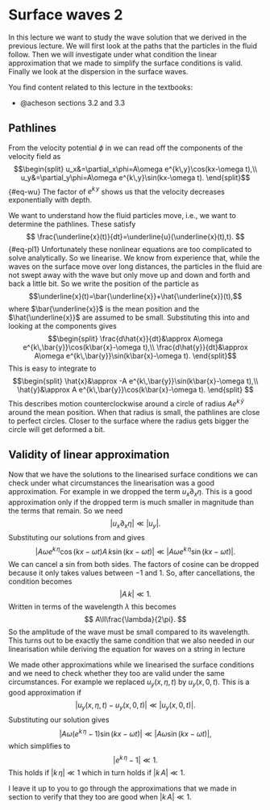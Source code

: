 # Surface waves 2
In this lecture we want to study the wave solution that we derived in the previous
lecture. We will first look at the paths that the particles in the fluid follow. Then
we will investigate under what condition the linear approximation that we made
to simplify the surface conditions is valid. Finally we look at the dispersion in 
the surface waves.

You find content related to this lecture in the textbooks:

- @acheson sections 3.2 and 3.3

## Pathlines
From the velocity potential $\phi$ in \eqref{wavephi} we can read off the
components of the velocity field as
$$\begin{split}
u_x&=\partial_x\phi=A\omega e^{k\,y}\cos(kx-\omega t),\\
u_y&=\partial_y\phi=A\omega e^{k\,y}\sin(kx-\omega t).
\end{split}$$ {#eq-wu}
The factor of $e^{k\,y}$ shows us that the velocity decreases exponentially
with depth.

We want to understand how the fluid particles move, i.e., we want
to determine the pathlines. These satisfy
$$
\frac{\underline{x}(t)}{dt}=\underline{u}(\underline{x}(t),t).
$$ {#eq-pl1}
Unfortunately these nonlinear equations are too complicated to solve
analytically. So we linearise. We know from experience that, while
the waves on the surface move over long distances, the particles in
the fluid are not swept away with the wave but only move up and down
and forth and back a little bit. So we write the position of the
particle as
$$\underline{x}(t)=\bar{\underline{x}}+\hat{\underline{x}}(t),$$
where $\bar{\underline{x}}$ is the mean position and the $\hat{\underline{x}}$ are
assumed to be small. Substituting this into \eqref{pl1} and looking
at the components gives
$$\begin{split}
\frac{d\hat{x}}{dt}&\approx A\omega e^{k\,\bar{y}}\cos(k\bar{x}-\omega t),\\
\frac{d\hat{y}}{dt}&\approx A\omega e^{k\,\bar{y}}\sin(k\bar{x}-\omega t).
\end{split}$$
This is easy to integrate to
$$\begin{split}
\hat{x}&\approx -A e^{k\,\bar{y}}\sin(k\bar{x}-\omega t),\\
\hat{y}&\approx A e^{k\,\bar{y}}\cos(k\bar{x}-\omega t).
\end{split}
$$
This describes motion counterclockwise around a circle of radius
$A e^{k\,\bar{y}}$ around the mean position. When that radius
is small, the pathlines are close to perfect circles. Closer to the surface
where the radius gets bigger the circle will get deformed a bit.


## Validity of linear approximation

Now that we have the solutions to the linearised surface conditions we
can check under what circumstances the linearisation was a good
approximation. For example in \eqref{eq:Kl1} we dropped the
term $u_x\partial_x\eta$. This is a good approximation only if the dropped
term is much smaller in magnitude than the terms that remain. So we need
$$
|u_x\partial_x\eta|\ll|u_y|.
$$
Substituting our solutions from \eqref{wu} and \eqref{seta} gives
$$|A\omega e^{k\,\eta}\cos(kx-\omega t)A\,k\sin(kx-\omega t)|
\ll|A\omega e^{k\,\eta}\sin(kx-\omega t)|.$$
We can cancel a sin from both sides.
The factors of cosine can be dropped because it only
takes values between $-1$ and $1$. So, after cancellations, the condition
becomes
$$
|A\,k|\ll 1.
$$
Written in terms of the wavelength $\lambda$ this becomes
$$
A\ll\frac{\lambda}{2\pi}.
$$
So the amplitude of the wave must be small compared to its
wavelength.
This turns out to be exactly the same condition that we also needed in
our linearisation while deriving the equation for waves on a string in
lecture \ref{lec:1}

We made other approximations while we linearised the surface
conditions and we need to check whether they too are valid under
the same circumstances. For example we replaced $u_y(x,\eta,t)$
by $u_y(x,0,t)$. This is a good approximation if
$$
|u_y(x,\eta,t)-u_y(x,0,t)|\ll|u_y(x,0,t)|.
$$
Substituting our solution gives
$$
|A\omega \left(e^{k\,\eta}-1\right)\sin(kx-\omega t)|
\ll|A\omega \sin(kx-\omega t)|,
$$
which simplifies to
$$
\left|e^{k\,\eta}-1\right|\ll1.
$$
This holds if $|k\, \eta|\ll 1$ which in turn holds if $|k\,A|\ll 1$.

I leave it up to you to go through the approximations
that we made in section \ref{sec:dyn} to verify that they too are good
when $|k\,A|\ll 1$.
